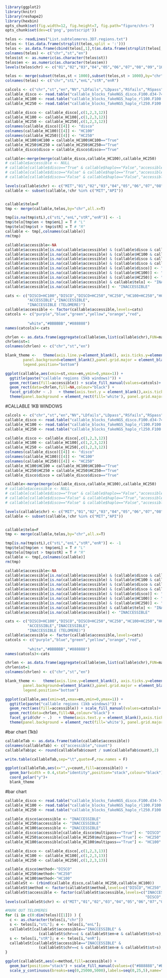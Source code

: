 ```r
library(ggplot2)
library(knitr)
library(reshape2)
library(hexbin)
opts_chunk$set(fig.width=12, fig.height=7, fig.path="figure/chrs-")
opts_chunk$set(dev=c('png','postscript'))

``` 


```r
telos <- readLines("List.subtelomeres.3D7.regions.txt")
telos <- t(as.data.frame(strsplit(telos,split = ':')))
telos <- as.data.frame(cbind(telos[,1],t(as.data.frame(strsplit(telos[,2],split = '-')))))
colnames(telos) <- c("chr","st","en")
telos$st <- as.numeric(as.character(telos$st))
telos$en <- as.numeric(as.character(telos$en))
levels(telos$chr) <- c("01","02","03","04","05","06","07","08","09","10","11","12","13","14")

telos <- merge(subset(telos,st < 1000),subset(telos,st > 1000),by="chr")
colnames(telos) <- c("chr","stL","enL","stR","enR")

```


```r
calcols <- c("chr","st","en","NV","LDfails","LDpass","RSfails","RSpass","df","dn","Dpass","multipass")
callable_disco <- read.table("callable_blocks_fakeNGS_disco.F100.d34-74.5K.SI.txt",stringsAsFactors = T,sep='\t',header=F,col.names = calcols)
callable_HC100 <- read.table("callable_blocks_fakeNGS_haplo_rl100.F100.d34-74.5K.SI.txt",stringsAsFactors = T,sep='\t',header=F,col.names = calcols)
callable_HC250 <- read.table("callable_blocks_fakeNGS_haplo_rl250.F100.d34-74.5K.SI.txt",stringsAsFactors = T,sep='\t',header=F,col.names = calcols)

callable_disco <- callable_disco[,c(1,2,3,12)]
callable_HC100 <- callable_HC100[,c(1,2,3,12)]
callable_HC250 <- callable_HC250[,c(1,2,3,12)]
colnames(callable_disco)[[4]] <- "disco"
colnames(callable_HC100)[[4]] <- "HC100"
colnames(callable_HC250)[[4]] <- "HC250"
callable_HC100$HC100 = callable_HC100$HC100=="True"
callable_HC250$HC250 = callable_HC250$HC250=="True"
callable_disco$disco = callable_disco$disco=="True"

callable<-merge(merge(callable_disco,callable_HC100),callable_HC250)
# callable$accessible <- NULL
# callable[callable$disco=="True" & callable$haplo=="False","accessible"] <- "DISCOVAR only"
# callable[callable$disco=="False" & callable$haplo=="True","accessible"] <- "haplo only"
# callable[callable$disco=="False" & callable$haplo=="False","accessible"] <- "inacessible"

levels(callable$chr) <- c("MIT","01","02","03","04","05","06","07","08","09","10","11","12","13","14","API")
callable <- subset(callable,!chr %in% c("MIT","API"))


callable$telo=F
tmp <- merge(callable,telos,by="chr",all.x=T)

tmp[is.na(tmp$stL),c("stL","enL","stR","enR")] <- -1
tmp$telo[tmp$en < tmp$enL] = T # "L"
tmp$telo[tmp$st > tmp$stR] = T # "R"
callable <- tmp[,colnames(callable)]
rm(tmp)

```

```r
callable$accessible<-NA
callable$accessible[is.na(callable$accessible) & (callable$disco & callable$HC100 & callable$HC250)] <- "ACCESSIBLE"
callable$accessible[is.na(callable$accessible) & (callable$HC100 & callable$HC250)] <- "HC100+HC250"
callable$accessible[is.na(callable$accessible) & (callable$disco & callable$HC250)] <- "DISCO+HC250"
callable$accessible[is.na(callable$accessible) & (callable$disco & callable$HC100)] <- "DISCO+HC100"
callable$accessible[is.na(callable$accessible) & (callable$disco)] <- "DISCO"
callable$accessible[is.na(callable$accessible) & (callable$HC100)] <- "HC100"
callable$accessible[is.na(callable$accessible) & (callable$HC250)] <- "HC250"
callable$accessible[is.na(callable$accessible) & callable$telo] <- "INACCESSIBLE (TELOMERE)"
callable$accessible[is.na(callable$accessible)] <- "INACCESSIBLE"

cats <- c("DISCO+HC100","DISCO","DISCO+HC250","HC250","HC100+HC250","HC100",
          "ACCESSIBLE","INACCESSIBLE",
          "INACCESSIBLE (TELOMERE)")
callable$accessible <- factor(callable$accessible,levels=cats)
catcols <- c("purple","blue","green","yellow","orange","red",
          
          "white","#BBBBBB","#888888")
names(catcols)<-cats

```

```r
chrlen <- as.data.frame(aggregate(callable$en,list(callable$chr),FUN=max))
chrlen$st=1
colnames(chrlen) <- c("chr","st","en")
```


```r

blank_theme <-   theme(axis.line.y=element_blank(), axis.ticks.y=element_blank(),axis.text.y=element_blank(),
        panel.background=element_blank(),panel.grid.major = element_blank(), panel.grid.minor = element_blank(),
        legend.position="bottom")

ggplot(callable,aes(xmin=st,xmax=en,ymin=0,ymax=1)) + 
  ggtitle(paste("callable regions (5kb windows)")) +
  geom_rect(aes(fill=accessible)) + scale_fill_manual(values=catcols)+
  geom_rect(data=chrlen,fill=NA,colour="black") + 
  facet_grid(chr ~ .)   + theme(axis.text.y = element_blank(),axis.ticks.y=element_blank(),legend.position="bottom") +
  theme(panel.background = element_rect(fill='white'), panel.grid.major = element_blank(), panel.grid.minor = element_blank())


```



#CALLABLE 1KB WINDOWS
```r
calcols <- c("chr","st","en","NV","LDfails","LDpass","RSfails","RSpass","df","dn","Dpass","multipass")
callable_disco <- read.table("callable_blocks_fakeNGS_disco.F100.d34-74.1K.SI.txt",stringsAsFactors = T,sep='\t',header=F,col.names = calcols)
callable_HC100 <- read.table("callable_blocks_fakeNGS_haplo_rl100.F100.d34-74.1K.SI.txt",stringsAsFactors = T,sep='\t',header=F,col.names = calcols)
callable_HC250 <- read.table("callable_blocks_fakeNGS_haplo_rl250.F100.d34-74.1K.SI.txt",stringsAsFactors = T,sep='\t',header=F,col.names = calcols)

callable_disco <- callable_disco[,c(1,2,3,12)]
callable_HC100 <- callable_HC100[,c(1,2,3,12)]
callable_HC250 <- callable_HC250[,c(1,2,3,12)]
colnames(callable_disco)[[4]] <- "disco"
colnames(callable_HC100)[[4]] <- "HC100"
colnames(callable_HC250)[[4]] <- "HC250"
callable_HC100$HC100 = callable_HC100$HC100=="True"
callable_HC250$HC250 = callable_HC250$HC250=="True"
callable_disco$disco = callable_disco$disco=="True"

callable<-merge(merge(callable_disco,callable_HC100),callable_HC250)
# callable$accessible <- NULL
# callable[callable$disco=="True" & callable$haplo=="False","accessible"] <- "DISCOVAR only"
# callable[callable$disco=="False" & callable$haplo=="True","accessible"] <- "haplo only"
# callable[callable$disco=="False" & callable$haplo=="False","accessible"] <- "inacessible"

levels(callable$chr) <- c("MIT","01","02","03","04","05","06","07","08","09","10","11","12","13","14","API")
callable <- subset(callable,!chr %in% c("MIT","API"))


callable$telo=F
tmp <- merge(callable,telos,by="chr",all.x=T)

tmp[is.na(tmp$stL),c("stL","enL","stR","enR")] <- -1
tmp$telo[tmp$en < tmp$enL] = T # "L"
tmp$telo[tmp$st > tmp$stR] = T # "R"
callable <- tmp[,colnames(callable)]
rm(tmp)

```

```r
callable$accessible<-NA
callable$accessible[is.na(callable$accessible) & (callable$disco & callable$HC100 & callable$HC250)] <- "ACCESSIBLE"
callable$accessible[is.na(callable$accessible) & (callable$HC100 & callable$HC250)] <- "HC100+HC250"
callable$accessible[is.na(callable$accessible) & (callable$disco & callable$HC250)] <- "DISCO+HC250"
callable$accessible[is.na(callable$accessible) & (callable$disco & callable$HC100)] <- "DISCO+HC100"
callable$accessible[is.na(callable$accessible) & (callable$disco)] <- "DISCO"
callable$accessible[is.na(callable$accessible) & (callable$HC100)] <- "HC100"
callable$accessible[is.na(callable$accessible) & (callable$HC250)] <- "HC250"
callable$accessible[is.na(callable$accessible) & callable$telo] <- "INACCESSIBLE (TELOMERE)"
callable$accessible[is.na(callable$accessible)] <- "INACCESSIBLE"

cats <- c("DISCO+HC100","DISCO","DISCO+HC250","HC250","HC100+HC250","HC100",
          "ACCESSIBLE","INACCESSIBLE",
          "INACCESSIBLE (TELOMERE)")
callable$accessible <- factor(callable$accessible,levels=cats)
catcols <- c("purple","blue","green","yellow","orange","red",
          
          "white","#BBBBBB","#888888")
names(catcols)<-cats

```

```r
chrlen <- as.data.frame(aggregate(callable$en,list(callable$chr),FUN=max))
chrlen$st=1
colnames(chrlen) <- c("chr","st","en")
```


```r

blank_theme <-   theme(axis.line.y=element_blank(), axis.ticks.y=element_blank(),axis.text.y=element_blank(),
        panel.background=element_blank(),panel.grid.major = element_blank(), panel.grid.minor = element_blank(),
        legend.position="bottom")

ggplot(callable,aes(xmin=st,xmax=en,ymin=0,ymax=1)) + 
  ggtitle(paste("callable regions (1kb windows)")) +
  geom_rect(aes(fill=accessible)) + scale_fill_manual(values=catcols)+
  geom_rect(data=chrlen,fill=NA,colour="black") + 
  facet_grid(chr ~ .)   + theme(axis.text.y = element_blank(),axis.ticks.y=element_blank(),legend.position="bottom") +
  theme(panel.background = element_rect(fill='white'), panel.grid.major = element_blank(), panel.grid.minor = element_blank())


```



#bar chart (1kb)
```r
callableTab <- as.data.frame(table(callable$accessible))
colnames(callableTab) <- c("accessible","count")
callableTab$pc <- round(callableTab$count / sum(callableTab$count),2)

write.table(callableTab,sep="\t",quote=F,row.names = F)

ggplot(callableTab,aes(x="",y=count,fill=accessible)) + 
  geom_bar(width = 0.4,stat="identity",position="stack",colour="black") + scale_fill_manual(values=catcols)+
  coord_polar("y")+
  blank_theme


```

#bar chart
```r
callable_disco <- read.table("callable_blocks_fakeNGS_disco.F100.d34-74.1K.SI.txt",stringsAsFactors = T,sep='\t',header=F,col.names = calcols)
callable_HC100 <- read.table("callable_blocks_fakeNGS_haplo_rl100.F100.d34-74.1K.SI.txt",stringsAsFactors = T,sep='\t',header=F,col.names = calcols)
callable_HC250 <- read.table("callable_blocks_fakeNGS_haplo_rl250.F100.d34-74.1K.SI.txt",stringsAsFactors = T,sep='\t',header=F,col.names = calcols)

callable_disco$accessible <- "INACCESSIBLE"
callable_HC250$accessible <- "INACCESSIBLE"
callable_HC100$accessible <- "INACCESSIBLE"
callable_disco$accessible[callable_disco$multipass=="True"] <- "DISCO"
callable_HC250$accessible[callable_HC250$multipass=="True"] <- "HC250"
callable_HC100$accessible[callable_HC100$multipass=="True"] <- "HC100"

callable_disco <- callable_disco[,c(1,2,3,13)]
callable_HC100 <- callable_HC100[,c(1,2,3,13)]
callable_HC250 <- callable_HC250[,c(1,2,3,13)]

callable_disco$method<-"DISCO"
callable_HC250$method<-"HC250"
callable_HC100$method<-"HC100"
callableSt <- (rbind(callable_disco,callable_HC250,callable_HC100))
callableSt$method <- factor(callableSt$method,levels=c("DISCO","HC250","HC100"))
callableSt$accessible <- factor(callableSt$accessible,levels=c("INACCESSIBLE (telomere)","INACCESSIBLE",
                                                               "DISCO","HC250","HC100"))
levels(callableSt$chr) <- c("MIT","01","02","03","04","05","06","07","08","09","10","11","12","13","14","API")

#MARK OUT TELOMERES
for (i in c(0:dim(telos)[[1]]) ) {
  c <- as.character(telos[i,"chr"])
  s <- telos[i,"stL"]; e <- telos[i,"enL"];
  callableSt[callableSt$accessible=="INACCESSIBLE" &
               (callableSt$chr==c & callableSt$en<e & callableSt$st>s),"accessible"] <- "INACCESSIBLE (telomere)"
  s <- telos[i,"stR"]; e <- telos[i,"enR"];
  callableSt[callableSt$accessible=="INACCESSIBLE" &
               (callableSt$chr==c & callableSt$en<e & callableSt$st>s),"accessible"] <- "INACCESSIBLE (telomere)"
}

ggplot(callableSt,aes(x=method,fill=accessible)) + 
  geom_bar(position="stack") + scale_fill_manual(values=c("#888888","#BBBBBB","blue","yellow","red")) +
  scale_y_continuous(breaks=seq(0,25000,5000),labels=seq(0,25,5),name="Mb")


```


